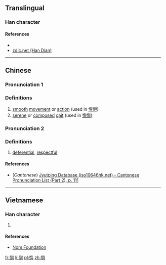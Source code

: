==Translingual==

===Han character===
{{Han char|rn=61|rad=心|as=14|sn=17|four=|canj=心竹X金 (PHXC)|ids=⿰[[忄]][[與]]}}

====References====
* {{Han ref|kx=0406.270|dkj=11365|dj=0747.230|hdz=42361.060|uh=61D9|ud=25049}}
*[http://www.zdic.net/z/1a/js/61D9.htm zdic.net (Han Dian)]

----

==Chinese==
{{zh-forms}}

===Pronunciation 1===
{{zh-pron
|m=yǔ
|c=jyu5
|mc=
|oc=
|ma=
|cat=n
}}

===Definitions===

# [[smooth]] [[movement]] or [[action]] (used in [[懙懙]])
# [[serene]] or [[composed]] [[gait]] (used in [[懙懙]])

===Pronunciation 2===
{{zh-pron
|m=yú
|c=jyu4
|ma=
|cat=a
}}

===Definitions===

# [[deferential]], [[respectful]] 

====References====
*(''Cantonese'') [http://www.iso10646hk.net/jp/document/download.jsp Jyutping Database (iso10646hk.net) - Cantonese Pronunciation List (Part 2), p. 111]

----

==Vietnamese==

===Han character===
{{vi-readings|rs=心14| hanviet = rỡ}}

# {{defn|lang=vi|sort=心14}}

====References====
*[http://nomfoundation.org/common/nom_details.php?codepoint=61d9 Nom Foundation]

[[fr:懙]]
[[li:懙]]
[[pl:懙]]
[[zh:懙]]